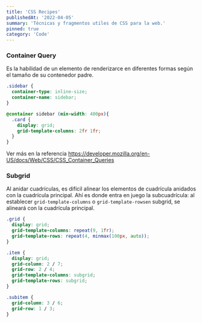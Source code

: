 ```yaml
---
title: 'CSS Recipes'
publishedAt: '2022-04-05'
summary: 'Técnicas y fragmentos utiles de CSS para la web.'
pinned: true
category: 'Code'
---
```

### Container Query

Es la habilidad de un elemento de renderizarce en diferentes formas según el tamaño de su contenedor padre.

```css
.sidebar {
  container-type: inline-size;
  container-name: sidebar;
}
```
```css
@container sidebar (min-width: 400px){
  .card {
    display: grid;
    grid-template-columns: 2fr 1fr;
  }
}
```
Ver más en la referencia https://developer.mozilla.org/en-US/docs/Web/CSS/CSS_Container_Queries


### Subgrid

Al anidar cuadrículas, es difícil alinear los elementos de cuadrícula anidados con
la cuadrícula principal. Ahí es donde entra en juego la subcuadrícula:
al establecer `grid-template-columns` o `grid-template-rowsen` subgrid, se alineará con la cuadrícula principal.

```css
.grid {
  display: grid;
  grid-template-columns: repeat(9, 1fr);
  grid-template-rows: repeat(4, minmax(100px, auto));
}

.item {
  display: grid;
  grid-column: 2 / 7;
  grid-row: 2 / 4;
  grid-template-columns: subgrid;
  grid-template-rows: subgrid;
}

.subitem {
  grid-column: 3 / 6;
  grid-row: 1 / 3;
}
```